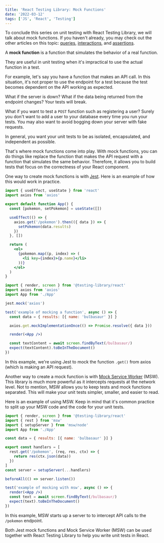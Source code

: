 ```yaml
---
title: 'React Testing Library: Mock Functions'
date: '2022-03-12'
tags: ['JS', 'React', 'Testing']
---
```


To conclude this series on unit testing with React Testing Library, we will talk about mock functions. If you haven't already, you may check out the other articles on this topic: [queries](https://neilgebhard.com/blog/react-testing-library-queries), [interactions](https://neilgebhard.com/blog/react-testing-library-interactions), and [assertions](https://neilgebhard.com/blog/react-testing-library-assertions).

A **mock function** is a function that simulates the behavior of a real function.

They are useful in unit testing when it's impractical to use the actual function in a test.

For example, let's say you have a function that makes an API call. In this situation, it's not proper to use the endpoint for a test because the test becomes dependent on the API working as expected.

What if the server is down? What if the data being returned from the endpoint changes? Your tests will break.

What if you want to test a `POST` function such as registering a user? Surely you don't want to add a user to your database every time you run your tests. You may also want to avoid bogging down your server with fake requests.

In general, you want your unit tests to be as isolated, encapsulated, and independent as possible.

That's where mock functions come into play. With mock functions, you can do things like replace the function that makes the API request with a function that simulates the same behavior. Therefore, it allows you to build tests that focus on the correctness of your React component.

One way to create mock functions is with [Jest](https://jestjs.io/docs/mock-functions). Here is an example of how this would work in practice.

```jsx:App.jsx
import { useEffect, useState } from 'react'
import axios from 'axios'

export default function App() {
  const [pokemon, setPokemon] = useState([])

  useEffect(() => {
    axios.get('/pokemon').then(({ data }) => {
      setPokemon(data.results)
    })
  }, [])

  return (
    <ol>
      {pokemon.map((p, index) => (
        <li key={index}>{p.name}</li>
      ))}
    </ol>
  )
}
```

```jsx:App.test.jsx
import { render, screen } from '@testing-library/react'
import axios from 'axios'
import App from './App'

jest.mock('axios')

test('example of mocking a function', async () => {
  const data = { results: [{ name: 'bulbasaur' }] }

  axios.get.mockImplementationOnce(() => Promise.resolve({ data }))

  render(<App />)

  const textContent = await screen.findByText(/bulbasaur/)
  expect(textContent).toBeInTheDocument()
})
```

In this example, we're using Jest to mock the function `.get()` from axios (which is making an API request).

Another way to create a mock function is with [Mock Service Worker](https://mswjs.io/) (MSW). This library is much more powerful as it intercepts requests at the network level. Not to mention, MSW allows you to keep tests and mock functions separated. This will make your unit tests simpler, smaller, and easier to read.

Here is an example of using MSW. Keep in mind that it's common practice to split up your MSW code and the code for your unit tests.

```jsx:App.test.jsx
import { render, screen } from '@testing-library/react'
import { rest } from 'msw'
import { setupServer } from 'msw/node'
import App from './App'

const data = { results: [{ name: 'bulbasaur' }] }

export const handlers = [
  rest.get('/pokemon', (req, res, ctx) => {
    return res(ctx.json(data))
  })
]
const server = setupServer(...handlers)

beforeAll(() => server.listen())

test('example of mocking with msw', async () => {
  render(<App />)
  const text = await screen.findByText(/bulbasaur/)
  expect(text).toBeInTheDocument()
})
```

In this example, MSW starts up a server to to intercept API calls to the `/pokemon` endpoint.

Both Jest mock functions and Mock Service Worker (MSW) can be used together with React Testing Library to help you write unit tests in React.
